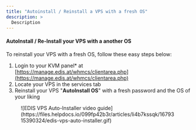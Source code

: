```yaml
---
title: "Autoinstall / Reinstall a VPS with a fresh OS"
description: >
  Description
---
```


#### AutoInstall / Re-Install your VPS with a another OS

To reinstall your VPS with a fresh OS, follow these easy steps below:

1.  Login to your KVM panel* at [https://manage.edis.at/whmcs/clientarea.php](https://manage.edis.at/whmcs/clientarea.php)
2.  Locate your VPS in the services tab
3.  Reinstall your VPS "**AutoInstall OS**" with a fresh password and the OS of your liking

<figure>![EDIS VPS Auto-Installer video guide](https://files.helpdocs.io/099fp42b3r/articles/li4b7kssqk/1679315390324/edis-vps-auto-installer.gif)</figure>